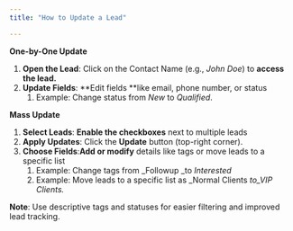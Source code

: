 ```yaml
---
title: "How to Update a Lead"

---
```


**One-by-One Update**

1. **Open the Lead**: Click on the Contact Name (e.g., _John Doe_) to **access the lead.**
2. **Update Fields**: **Edit fields **like email, phone number, or status 
   1. Example: Change status from _New_ to _Qualified_.

**Mass Update**

1. **Select Leads**: **Enable the checkboxes** next to multiple leads 
2. **Apply Updates**: Click the **Update** button (top-right corner).
3. **Choose Fields**:**Add or modify**  details like tags or move leads to a specific list 
   1. Example: Change tags from _Followup _to _Interested_
   2. Example: Move leads to a specific list as _Normal Clients _to_VIP Clients._ 

**Note**: Use descriptive tags and statuses for easier filtering and improved lead tracking.